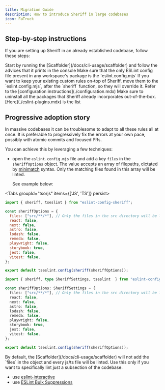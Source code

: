 ```yaml
---
title: Migration Guide
description: How to introduce Sheriff in large codebases
icon: FaTruck
---
```



## Step-by-step instructions

If you are setting up Sheriff in an already established codebase, follow these steps:

<Steps>
  <Step>
  Start by running the [Scaffolder](/docs/cli-usage/scaffolder) and follow the advices that it prints in the console
  </Step>
  <Step>
  Make sure that the only ESLint config file present in any workspace's package is the `eslint.config.mjs`
  </Step>
  <Step>
  If you want to keep your existing custom rules on-top of Sheriff, move them to the `eslint.config.mjs`, after the `sheriff` function, so they will override it. Refer to the [configuration instructions](./configuration.mdx)
  </Step>
  <Step>
  Make sure to uninstall all the packages that Sheriff already incorporates out-of-the-box. [Here](./eslint-plugins.mdx) is the list
  </Step>
</Steps>

## Progressive adoption story

In massive codebases it can be troublesome to adapt to all these rules all at once. It is preferable to progressively fix the errors at your own pace, possibly with atomic commits and focused PRs.

You can achieve this by leveraging a few techniques:

- open the `eslint.config.mjs` file and add a key `files` in the `sheriffOptions` object. The value accepts an array of filepaths, dictated by [minimatch](https://github.com/isaacs/minimatch) syntax. Only the matching files found in this array will be linted.

  See example below:

<Tabs groupId="tsorjs" items={['JS', 'TS']} persist>
  <Tab value="JS">

```js title="eslint.config.mjs"
import { sheriff, tseslint } from "eslint-config-sheriff";

const sheriffOptions = {
  files: ["src/**/*"], // Only the files in the src directory will be linted. [!code highlight]
  react: false,
  next: false,
  astro: false,
  lodash: false,
  remeda: false,
  playwright: false,
  storybook: true,
  jest: false,
  vitest: false,
};

export default tseslint.config(sheriff(sheriffOptions));
```

</Tab>
<Tab value="TS">

```ts twoslash title="eslint.config.ts"
import { sheriff, type SheriffSettings, tseslint  } from "eslint-config-sheriff";

const sheriffOptions: SheriffSettings = {
  files: ["src/**/*"], // Only the files in the src directory will be linted. [!code highlight]
  react: false,
  next: false,
  astro: false,
  lodash: false,
  remeda: false,
  playwright: false,
  storybook: true,
  jest: false,
  vitest: false,
};

export default tseslint.config(sheriff(sheriffOptions));
```

  </Tab>
</Tabs>

<Callout title="Tip">
By default, the [Scaffolder](/docs/cli-usage/scaffolder) will not add the `files` in the object and every js/ts file will be linted. Use this only if you want to specifically lint just a subsection of the codebase.
</Callout>

- use [eslint-interactive](https://github.com/mizdra/eslint-interactive)
- use [ESLint Bulk Suppressions](https://eslint.org/docs/latest/use/suppressions)
